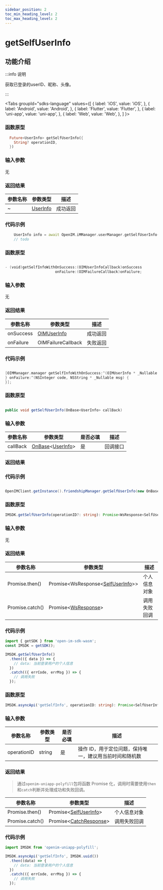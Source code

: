 ```yaml
---
sidebar_position: 2
toc_min_heading_level: 2
toc_max_heading_level: 2
---
```


# getSelfUserInfo

## 功能介绍

:::info 说明

获取已登录的userID、昵称、头像。

:::

<Tabs
groupId="sdks-language"
values={[
{ label: 'iOS', value: 'iOS', },
{ label: 'Android', value: 'Android', },
{ label: 'Flutter', value: 'Flutter', },
{ label: 'uni-app', value: 'uni-app', },
{ label: 'Web', value: 'Web', },
]
}>

<TabItem value="Flutter">

### 函数原型

```dart showLineNumbers
  Future<UserInfo> getSelfUserInfo({
    String? operationID,
  })
```

### 输入参数

无

### 返回结果

| 参数名称 | 参数类型                                      | 描述 |
| -------- | --------------------------------------------- | ---- |
| ~        | [UserInfo](docs/sdks/class/user/userInfo.mdx) | 成功返回    |

### 代码示例

```dart showLineNumbers
    UserInfo info = await OpenIM.iMManager.userManager.getSelfUserInfo();
    // todo
```

</TabItem>

<TabItem value="iOS">

### 函数原型

```swift showLineNumbers

- (void)getSelfInfoWithOnSuccess:(OIMUserInfoCallback)onSuccess
                       onFailure:(OIMFailureCallback)onFailure;

```

### 输入参数

无

### 返回结果

| 参数名称  | 参数类型                                             | 描述     |
| --------- | ---------------------------------------------------- | -------- |
| onSuccess | [OIMUserInfo](docs/sdks/class/user/userInfo.mdx)     | 成功返回 |
| onFailure | OIMFailureCallback | 失败返回 |

### 代码示例

```swift showLineNumbers

[OIMManager.manager getSelfInfoWithOnSuccess:^(OIMUserInfo * _Nullable userInfo) {
} onFailure:^(NSInteger code, NSString * _Nullable msg) {
}];

```

</TabItem>

<TabItem value="Android">

### 函数原型

```java showLineNumbers

public void getSelfUserInfo(OnBase<UserInfo> callBack)

```

### 输入参数

| 参数名称 | 参数类型                                                                               | 是否必填 | 描述     |
| -------- | -------------------------------------------------------------------------------------- | -------- | -------- |
| callBack | [OnBase](docs/sdks/callback/onBase.mdx)<[UserInfo](docs/sdks/class/user/userInfo.mdx)> | 是       | 回调接口 |

### 返回结果

### 代码示例

```java showLineNumbers

OpenIMClient.getInstance().friendshipManager.getSelfUserInfo(new OnBase<UserInfo>(){…})

```

</TabItem>

<TabItem value="Web">

### 函数原型

```ts showLineNumbers
IMSDK.getSelfUserInfo(operationID?: string): Promise<WsResponse<SelfUserInfo>>
```

### 输入参数

无

### 返回结果

| 参数名称        | 参数类型                                                                | 描述         |
| --------------- | ----------------------------------------------------------------------- | ------------ |
| Promise.then()  | Promise<WsResponse<[SelfUserInfo](docs/sdks/class/user/userInfo.mdx)>\> | 个人信息对象 |
| Promise.catch() | Promise<[WsResponse](docs/sdks/class/response.mdx)\>                    | 调用失败回调 |

### 代码示例

```js showLineNumbers
import { getSDK } from 'open-im-sdk-wasm';
const IMSDK = getSDK();

IMSDK.getSelfUserInfo()
  .then(({ data }) => {
    // data: 当前登录用户的个人信息
  })
  .catch(({ errCode, errMsg }) => {
    // 调用失败
  });
```

</TabItem>

<TabItem value="uni-app">

### 函数原型

```ts showLineNumbers
IMSDK.asyncApi('getSelfInfo', operationID: string): Promise<SelfUserInfo>
```

### 输入参数

| 参数名称    | 参数类型 | 是否必填 | 描述                                                    |
| ----------- | -------- | -------- | ------------------------------------------------------- |
| operationID | string   | 是       | 操作 ID，用于定位问题，保持唯一，建议用当前时间和随机数 |

### 返回结果

> 通过`openim-uniapp-polyfill`包将函数 Promise 化，调用时需要使用`then`和`catch`判断并处理成功和失败回调。

| 参数名称        | 参数类型                                                    | 描述         |
| --------------- | ----------------------------------------------------------- | ------------ |
| Promise.then()  | Promise<[SelfUserInfo](docs/sdks/class/user/userInfo.mdx)\> | 个人信息对象 |
| Promise.catch() | Promise<[CatchResponse](docs/sdks/class/response.mdx)\>     | 调用失败回调 |

### 代码示例

```js showLineNumbers
import IMSDK from 'openim-uniapp-polyfill';

IMSDK.asyncApi('getSelfInfo', IMSDK.uuid())
  .then((data) => {
    // data: 当前登录用户的个人信息
  })
  .catch(({ errCode, errMsg }) => {
    // 调用失败
  });
```

</TabItem>

</Tabs>
